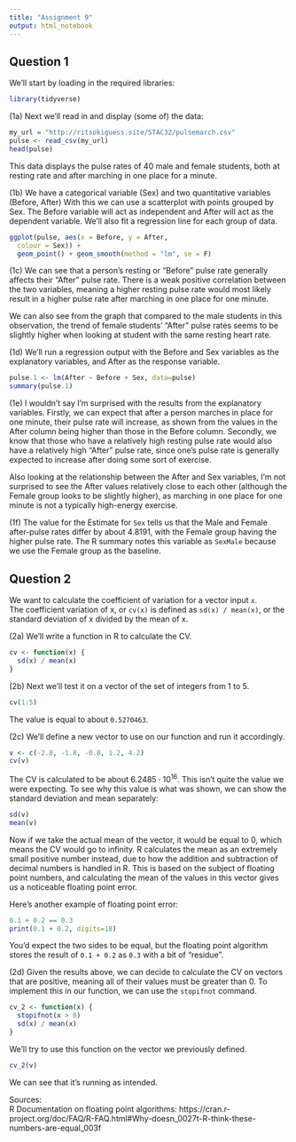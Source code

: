 ---
title: "Assignment 9"
output: html_notebook
---

## Question 1

We'll start by loading in the required libraries:
```{r}
library(tidyverse)
```


(1a) Next we'll read in and display (some of) the data:
```{r}
my_url = "http://ritsokiguess.site/STAC32/pulsemarch.csv"
pulse <- read_csv(my_url)
head(pulse)
```
This data displays the pulse rates of 40 male and female students, both at resting rate and after marching in one place for a minute.

(1b) We have a categorical variable (Sex) and two quantitative variables (Before, After)
With this we can use a scatterplot with points grouped by Sex. The Before variable will act as independent and After will act as the dependent variable.
We'll also fit a regression line for each group of data.
```{r}
ggplot(pulse, aes(x = Before, y = After,
  colour = Sex)) +
  geom_point() + geom_smooth(method = "lm", se = F)
```

(1c) We can see that a person's resting or "Before" pulse rate generally affects their "After" pulse rate. There is a weak positive correlation between the two variables, meaning a higher resting pulse rate would most likely result in a higher pulse rate after marching in one place for one minute.

We can also see from the graph that compared to the male students in this observation, the trend of female students' "After" pulse rates seems to be slightly higher when looking at student with the same resting heart rate. 

(1d) We'll run a regression output with the Before and Sex variables as the explanatory variables, and After as the response variable.
```{r}
pulse.1 <- lm(After ~ Before + Sex, data=pulse)
summary(pulse.1)
```
(1e) I wouldn't say I'm surprised with the results from the explanatory variables. 
Firstly, we can expect that after a person marches in place for one minute, their pulse rate will increase, as shown from the values in the After column being higher than those in the Before column. 
Secondly, we know that those who have a relatively high resting pulse rate would also have a relatively high "After" pulse rate, since one's pulse rate is generally expected to increase after doing some sort of exercise.

Also looking at the relationship between the After and Sex variables, I'm not surprised to see the After values relatively close to each other (although the Female group looks to be slightly higher), as marching in one place for one minute is not a typically high-energy exercise.

(1f) The value for the Estimate for `Sex` tells us that the Male and Female after-pulse rates differ by about 4.8191, with the Female group having the higher pulse rate. The R summary notes this variable as `SexMale` because we use the Female group as the baseline.


## Question 2
We want to calculate the coefficient of variation for a vector input `x`.  
The coefficient variation of x, or `cv(x)` is defined as `sd(x) / mean(x)`, or the standard deviation of x divided by the mean of x.

(2a) We'll write a function in R to calculate the CV.
```{r}
cv <- function(x) {
  sd(x) / mean(x)
}
```

(2b) Next we'll test it on a vector of the set of integers from 1 to 5.
```{r}
cv(1:5)
```
The value is equal to about `0.5270463`.

(2c) We'll define a new vector to use on our function and run it accordingly.
```{r}
v <- c(-2.8, -1.8, -0.8, 1.2, 4.2)
cv(v)
```

The CV is calculated to be about $6.2485 \cdot 10^{16}$. This isn't quite the value we were expecting.
To see why this value is what was shown, we can show the standard deviation and mean separately:
```{r}
sd(v)
mean(v)
```

Now if we take the actual mean of the vector, it would be equal to 0, which means the CV would go to infinity. R calculates the mean as an extremely small positive number instead, due to how the addition and subtraction of decimal numbers is handled in R. This is based on the subject of floating point numbers, and calculating the mean of the values in this vector gives us a noticeable floating point error.

Here's another example of floating point error:
```{r}
0.1 + 0.2 == 0.3
print(0.1 + 0.2, digits=18)
```
You'd expect the two sides to be equal, but the floating point algorithm stores the result of `0.1 + 0.2` as `0.3` with a bit of "residue".

(2d) Given the results above, we can decide to calculate the CV on vectors that are positive, meaning all of their values must be greater than 0. To implement this in our function, we can use the `stopifnot` command.
```{r error=TRUE}
cv_2 <- function(x) {
  stopifnot(x > 0)
  sd(x) / mean(x)
}
```

We'll try to use this function on the vector we previously defined.
```{r error=TRUE}
cv_2(v)
```
We can see that it's running as intended.

Sources:  
R Documentation on floating point algorithms:   https://cran.r-project.org/doc/FAQ/R-FAQ.html#Why-doesn_0027t-R-think-these-numbers-are-equal_003f 